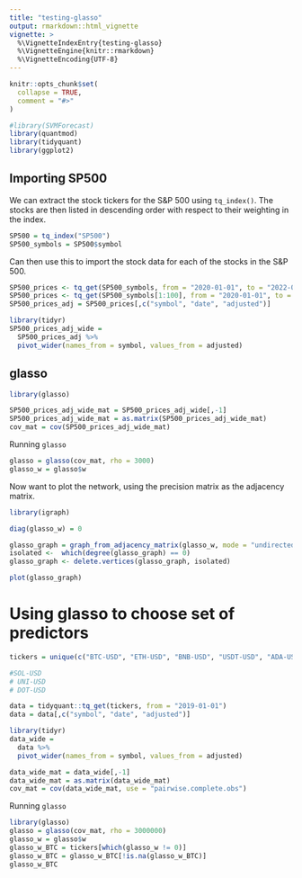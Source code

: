 ```yaml
---
title: "testing-glasso"
output: rmarkdown::html_vignette
vignette: >
  %\VignetteIndexEntry{testing-glasso}
  %\VignetteEngine{knitr::rmarkdown}
  %\VignetteEncoding{UTF-8}
---
```


```r
knitr::opts_chunk$set(
  collapse = TRUE,
  comment = "#>"
)
```

```r
#library(SVMForecast)
library(quantmod)
library(tidyquant)
library(ggplot2)
```


## Importing SP500

We can extract the stock tickers for the S&P 500 using `tq_index()`. The stocks are then listed in descending order with respect to their weighting in the index. 
```r
SP500 = tq_index("SP500")
SP500_symbols = SP500$symbol
```

Can then use this to import the stock data for each of the stocks in the S&P 500. 

```r
SP500_prices <- tq_get(SP500_symbols, from = "2020-01-01", to = "2022-01-01")
SP500_prices <- tq_get(SP500_symbols[1:100], from = "2020-01-01", to = "2021-01-01")
SP500_prices_adj = SP500_prices[,c("symbol", "date", "adjusted")]
```

```r
library(tidyr)
SP500_prices_adj_wide =
  SP500_prices_adj %>%
  pivot_wider(names_from = symbol, values_from = adjusted)
```




## glasso

```r
library(glasso)
```

```r
SP500_prices_adj_wide_mat = SP500_prices_adj_wide[,-1]
SP500_prices_adj_wide_mat = as.matrix(SP500_prices_adj_wide_mat)
cov_mat = cov(SP500_prices_adj_wide_mat)
```


Running `glasso`

```r
glasso = glasso(cov_mat, rho = 3000)
glasso_w = glasso$w
```

Now want to plot the network, using the precision matrix as the adjacency matrix.

```r
library(igraph)
```

```r
diag(glasso_w) = 0
```

```r
glasso_graph = graph_from_adjacency_matrix(glasso_w, mode = "undirected")
isolated <-  which(degree(glasso_graph) == 0)
glasso_graph <- delete.vertices(glasso_graph, isolated)
```

```r
plot(glasso_graph)
```


# Using glasso to choose set of predictors

```r
tickers = unique(c("BTC-USD", "ETH-USD", "BNB-USD", "USDT-USD", "ADA-USD", "DOGE-USD", "XRP-USD", "LTC-USD", "TSLA", "NVDA", "AMD", "PYPL", SP500_symbols))

#SOL-USD
# UNI-USD
# DOT-USD

data = tidyquant::tq_get(tickers, from = "2019-01-01")
data = data[,c("symbol", "date", "adjusted")]
```

```r
library(tidyr)
data_wide =
  data %>%
  pivot_wider(names_from = symbol, values_from = adjusted)
```


```r
data_wide_mat = data_wide[,-1]
data_wide_mat = as.matrix(data_wide_mat)
cov_mat = cov(data_wide_mat, use = "pairwise.complete.obs")
```


Running `glasso`

```r
library(glasso)
glasso = glasso(cov_mat, rho = 3000000)
glasso_w = glasso$w
glasso_w_BTC = tickers[which(glasso_w != 0)]
glasso_w_BTC = glasso_w_BTC[!is.na(glasso_w_BTC)]
glasso_w_BTC
```

```r

```


